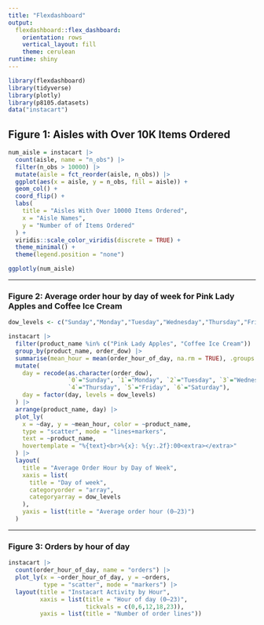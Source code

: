 ```yaml
---
title: "Flexdashboard"
output: 
  flexdashboard::flex_dashboard:
    orientation: rows
    vertical_layout: fill
    theme: cerulean
runtime: shiny
---
```


```r
library(flexdashboard)
library(tidyverse)
library(plotly)
library(p8105.datasets)
data("instacart")
```

## Figure 1: Aisles with Over 10K Items Ordered {data-width=650}

```r
num_aisle = instacart |> 
  count(aisle, name = "n_obs") |> 
  filter(n_obs > 10000) |> 
  mutate(aisle = fct_reorder(aisle, n_obs)) |> 
  ggplot(aes(x = aisle, y = n_obs, fill = aisle)) +
  geom_col() +
  coord_flip() +
  labs(
    title = "Aisles With Over 10000 Items Ordered",
    x = "Aisle Names",
    y = "Number of of Items Ordered"
  ) +
  viridis::scale_color_viridis(discrete = TRUE) +
  theme_minimal() +
  theme(legend.position = "none")

ggplotly(num_aisle)
```

-----------------------------------------------------------------------

### Figure 2: Average order hour by day of week for Pink Lady Apples and Coffee Ice Cream {data-width=650}

```r
dow_levels <- c("Sunday","Monday","Tuesday","Wednesday","Thursday","Friday","Saturday")

instacart |>
  filter(product_name %in% c("Pink Lady Apples", "Coffee Ice Cream")) |>
  group_by(product_name, order_dow) |>
  summarise(mean_hour = mean(order_hour_of_day, na.rm = TRUE), .groups = "drop") |>
  mutate(
    day = recode(as.character(order_dow),
                 `0`="Sunday", `1`="Monday", `2`="Tuesday", `3`="Wednesday",
                 `4`="Thursday", `5`="Friday", `6`="Saturday"),
    day = factor(day, levels = dow_levels)
  ) |>
  arrange(product_name, day) |>
  plot_ly(
    x = ~day, y = ~mean_hour, color = ~product_name,
    type = "scatter", mode = "lines+markers",
    text = ~product_name,
    hovertemplate = "%{text}<br>%{x}: %{y:.2f}:00<extra></extra>"
  ) |>
  layout(
    title = "Average Order Hour by Day of Week",
    xaxis = list(
      title = "Day of week",
      categoryorder = "array",
      categoryarray = dow_levels
    ),
    yaxis = list(title = "Average order hour (0–23)")
  )
```

-----------------------------------------------------------------------

### Figure 3: Orders by hour of day {data-width=650}

```r
instacart |>
  count(order_hour_of_day, name = "orders") |>
  plot_ly(x = ~order_hour_of_day, y = ~orders,
          type = "scatter", mode = "markers") |>
  layout(title = "Instacart Activity by Hour",
         xaxis = list(title = "Hour of day (0–23)",
                      tickvals = c(0,6,12,18,23)),
         yaxis = list(title = "Number of order lines"))
```